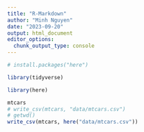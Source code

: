 ```yaml
---
title: "R-Markdown"
author: "Minh Nguyen"
date: "2023-09-20"
output: html_document
editor_options: 
  chunk_output_type: console
---
```

```r
# install.packages("here")
```


```r
library(tidyverse)
```

```r
library(here)
```

```r
mtcars
# write_csv(mtcars, "data/mtcars.csv")
# getwd()
write_csv(mtcars, here("data/mtcars.csv"))

```



